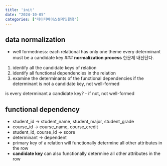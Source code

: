 ```yaml
---
title: 'init'
date: "2024-10-05"
categories: ["데이터베이스설계및활용"]
---
```


## data normalization
- well formedness: each relational has only one theme
  every determinant must be a candidate key
### **normalization process**
한문제 내신단다.
1. identify all the candidate keys of relation
2. identify all functional dependencies in the relation
3. examine the determinants of the functional dependencies
  if the determinant is not a candidate key, not well-formed

is every determinant a candidate key? 
- if not, not well-formed

## functional dependency
- student_id -> student_name, student_major, student_grade
- course_id -> course_name, course_credit
- student_id, course_id -> score
- determinant -> dependent
- primary key of a relation will functionally determine all other attributes in the row
- **candidate key** can also functionally determine all other attributes in the row

